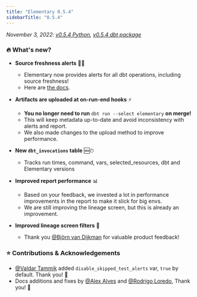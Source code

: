 ```yaml
---
title: "Elementary 0.5.4"
sidebarTitle: "0.5.4"
---
```


_November 3, 2022: [v0.5.4 Python](https://github.com/elementary-data/elementary/releases/tag/v0.5.4), [v0.5.4 dbt package](https://github.com/elementary-data/dbt-data-reliability/releases/tag/0.5.4)_

### 🔥 What's new?

- **Source freshness alerts** 🥬🔔

  - Elementary now provides alerts for all dbt operations, including source freshness!
  - Here are [the docs](/oss/guides/alerts/elementary-alerts#alert-on-source-freshness-failures).

- **Artifacts are uploaded at on-run-end hooks** ⚡️

  - **You no longer need to run** `dbt run --select elementary` **on merge!**
  - This will keep metadata up-to-date and avoid inconsistency with alerts and report.
  - We also made changes to the upload method to improve performance.

- **New `dbt_invocations` table** 🆕⏱

  - Tracks run times, command, vars, selected_resources, dbt and Elementary versions

- **Improved report performance** 📊

  - Based on your feedback, we invested a lot in performance improvements in the report to make it slick for big envs.
  - We are still improving the lineage screen, but this is already an improvement.

- **Improved lineage screen filters** 🔽
  - Thank you [@Björn van Dijkman](https://elementary-community.slack.com/team/U042EF5FP9S) for valuable product feedback!

### ⭐️ Contributions & Acknowledgements

- [@Valdar Tammik](https://elementary-community.slack.com/team/U04867979R8) added `disable_skipped_test_alerts` var, `true` by default. Thank you! 🤩
- Docs additions and fixes by [@Alex Alves](https://elementary-community.slack.com/team/U03FN5JMVEY) and [@Rodrigo Loredo](https://elementary-community.slack.com/team/U03UZA2BYRZ), Thank you! 🤩
